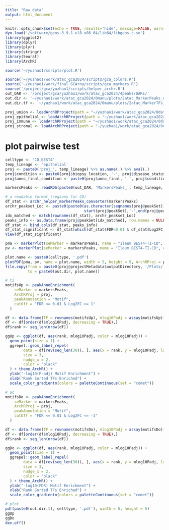 ```yaml
---
title: "Raw data"
output: html_document
---
```


```r
knitr::opts_chunk$set(echo = TRUE, results='hide', message=FALSE, warning=FALSE, fig.height = 7, fig.width = 7)
dyn.load('/software/geos-3.9.1-el8-x86_64/lib64/libgeos_c.so')
library(ggplot2)
library(dplyr)
library(plyr)
library(stringr)
library(Seurat)
library(ArchR)

source('~/yuzhao1/scripts/plot.R')
```

```r
source('~/yuzhao1/work/atac_gca2024/scripts/gca_colors.R')
source('~/yuzhao1/work/final_GCArna/scripts/gca_markers.R')
source('/project/gca/yuzhao1/scripts/helper_archr.R')
out_DAR <- '/project/gca/yuzhao1/work/atac_gca2024/4peaks/DARs/'
out.dir <- '~/yuzhao1/work/atac_gca2024/0manu/plots/2atac_MarkerPeaks_disease/'
out.dir.tf <- '~/yuzhao1/work/atac_gca2024/0manu/plots/2atac_MarkerTFs_disease/'
```

```r
proj_union <- loadArchRProject(path = "~/yuzhao1/work/atac_gca2024/0dataset/5kmin_6TSS_DoubletRatio2_filtered1/")
proj_epithelial <- loadArchRProject(path = "~/yuzhao1/work/atac_gca2024/0dataset/5kmin_6TSS_DoubletRatio2_epithelial2/")
proj_immune <- loadArchRProject(path = "~/yuzhao1/work/atac_gca2024/0dataset/5kmin_6TSS_DoubletRatio2_immune2/")
proj_stromal <- loadArchRProject(path = "~/yuzhao1/work/atac_gca2024/0dataset/5kmin_6TSS_DoubletRatio2_stromal2/")
```

# plot pairwise test

```r
celltype <- 'CD_BEST4'
temp_lineage <- 'epithelial'
proj <- paste0('proj_', temp_lineage) %>% as.name(.) %>% eval(.)
proj$condition <- paste0(proj$biopsy_location, '-', proj$disease_status)
proj$anno_final_condition <- paste0(proj$anno_final, '-', proj$condition)

markersPeaks <- readRDS(paste0(out_DAR, 'MarkersPeaks_', temp_lineage, '_', celltype, '.rds'))

# a readable format (regions for CD)
df_stat <- archr_helper_markerPeaks_converter(markersPeaks)
archr_peakset_Loc <- paste0(paste0(as.character(seqnames(proj@peakSet)), ':',
                                   start(proj@peakSet),'-',end(proj@peakSet)))
idx_matched <- match(rownames(df_stat), archr_peakset_Loc)
peaks_info <- as.data.frame(proj@peakSet[idx_matched], row.names = NULL)
df_stat <- bind_cols(df_stat, peaks_info)
df_stat_significant <- df_stat[which(df_stat$FDR<0.01 & df_stat$Log2FC > 1), ]
View(df_stat_significant)

pma <- markerPlot(seMarker = markersPeaks, name = "Ileum BEST4-TI-CD", cutOff = "FDR <= 0.01 & abs(Log2FC) >= 1", plotAs = "MA")
pv <- markerPlot(seMarker = markersPeaks, name = "Ileum BEST4-TI-CD", cutOff = "FDR <= 0.01 & abs(Log2FC) >= 1", plotAs = "Volcano")

```

```r
plot.name <- paste0(celltype, '.pdf')
plotPDF(pma, pv, name = plot.name, width = 5, height = 5, ArchRProj = proj, addDOC = FALSE)
file.copy(from = paste0(proj@projectMetadata$outputDirectory, '/Plots/', plot.name),
          to = paste0(out.dir, plot.name))
```

```r
# ti
motifsUp <- peakAnnoEnrichment(
    seMarker = markersPeaks,
    ArchRProj = proj,
    peakAnnotation = "Motif",
    cutOff = "FDR <= 0.01 & Log2FC >= 1"
  )

df <- data.frame(TF = rownames(motifsUp), mlog10Padj = assay(motifsUp)[,1])
df <- df[order(df$mlog10Padj, decreasing = TRUE),]
df$rank <- seq_len(nrow(df))

ggUp <- ggplot(df, aes(rank, mlog10Padj, color = mlog10Padj)) + 
  geom_point(size = 1) +
  ggrepel::geom_label_repel(
        data = df[rev(seq_len(30)), ], aes(x = rank, y = mlog10Padj, label = TF), 
        size = 3,
        nudge_x = 2,
        color = "black"
  ) + theme_ArchR() + 
  ylab("-log10(P-adj) Motif Enrichment") + 
  xlab("Rank Sorted TFs Enriched") +
  scale_color_gradientn(colors = paletteContinuous(set = "comet"))

# ac
motifsDo <- peakAnnoEnrichment(
    seMarker = markersPeaks,
    ArchRProj = proj,
    peakAnnotation = "Motif",
    cutOff = "FDR <= 0.01 & Log2FC <= -1"
  )

df <- data.frame(TF = rownames(motifsDo), mlog10Padj = assay(motifsDo)[,1])
df <- df[order(df$mlog10Padj, decreasing = TRUE),]
df$rank <- seq_len(nrow(df))

ggDo <- ggplot(df, aes(rank, mlog10Padj, color = mlog10Padj)) + 
  geom_point(size = 1) +
  ggrepel::geom_label_repel(
        data = df[rev(seq_len(30)), ], aes(x = rank, y = mlog10Padj, label = TF), 
        size = 3,
        nudge_x = 2,
        color = "black"
  ) + theme_ArchR() + 
  ylab("-log10(FDR) Motif Enrichment") +
  xlab("Rank Sorted TFs Enriched") +
  scale_color_gradientn(colors = paletteContinuous(set = "comet"))

# plot
pdf(paste0(out.dir.tf, celltype, '.pdf'), width = 5, height = 5)
ggUp
ggDo
dev.off()
```








